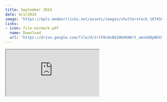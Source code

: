 ```yaml
---
title: September 2024
date: 9/1/2024
image: 'https://apls.memberclicks.net/assets/images/shutterstock_1074565532.jpg'
links:
- icon: file-earmark-pdf
  name: Download
  url: "https://drive.google.com/file/d/1rlF0cHvBdIWkKKN6rt_amskQ9pNhXSMM/view?usp=drive_link"
---
```



```{=html}
<iframe class="news ar4x3" src="https://drive.google.com/file/d/1rlF0cHvBdIWkKKN6rt_amskQ9pNhXSMM/view?usp=drive_link" title="September Newsletter"></iframe>
```

